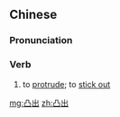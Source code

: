 ==Chinese==
{{zh-forms}}

===Pronunciation===
{{zh-pron
|m=tūchū
|cat=v
}}

===Verb===
{{zh-verb}}

# to [[protrude]]; to [[stick out]]

[[mg:凸出]]
[[zh:凸出]]